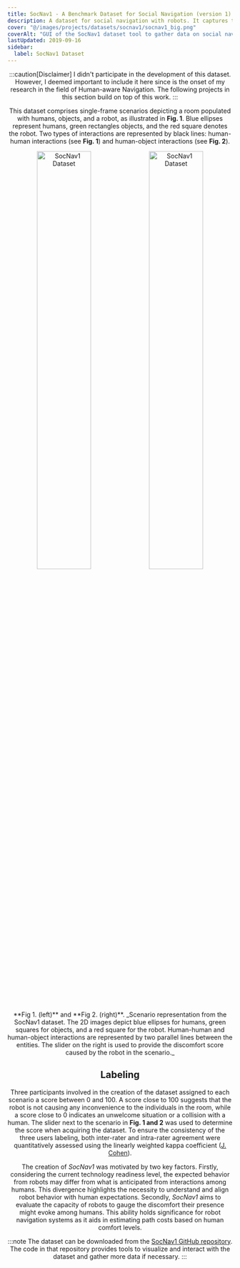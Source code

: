 ```yaml
---
title: SocNav1 - A Benchmark Dataset for Social Navigation (version 1)
description: A dataset for social navigation with robots. It captures the positions of humans, objects, and the robot within a room environment. Additionally, it includes a discomfort score that quantifies how the robot's current location disrupts people's comfort.
cover: "@/images/projects/datasets/socnav1/socnav1_big.png"
coverAlt: "GUI of the SocNav1 dataset tool to gather data on social navigation"
lastUpdated: 2019-09-16
sidebar:
  label: SocNav1 Dataset
---
```



<Header
	contributors={[
		"Luis J. Manso",
		"Pedro Nunez",
		"Luis V. Calderita",
		"Diego R. Faria",
		"Pilar Bachiller",
	]}
	githubUrl="https://github.com/gnns4hri/SocNav1"
	paperUrl="https://arxiv.org/abs/1909.02993"
/>

:::caution[Disclaimer]
I didn't participate in the development of this dataset. However, I deemed important to include it here since is the onset of my research in the field of Human-aware Navigation. The following projects in this section build on top of this work.
:::

This dataset comprises single-frame scenarios depicting a room populated with humans, objects, and a robot, as illustrated in **Fig. 1**. Blue ellipses represent humans, green rectangles objects, and the red square denotes the robot. Two types of interactions are represented by black lines: human-human interactions (see **Fig. 1**) and human-object interactions (see **Fig. 2**).

<Image style="width: 49%; display: inline-block" src={socnavBig} alt="SocNav1 Dataset" />
<Image style="width: 49%; display: inline-block" src={socnavSmall} alt="SocNav1 Dataset" />

<p class="caption"> **Fig 1. (left)** and **Fig 2. (right)**. _Scenario representation from the SocNav1 dataset. The 2D images depict blue ellipses for humans, green squares for objects, and a red square for the robot. Human-human and human-object interactions are represented by two parallel lines between the entities. The slider on the right is used to provide the discomfort score caused by the robot in the scenario._ </p>

## Labeling

Three participants involved in the creation of the dataset assigned to each scenario a score between 0 and 100. A score close to 100 suggests that the robot is not causing any inconvenience to the individuals in the room, while a score close to 0 indicates an unwelcome situation or a collision with a human. The slider next to the scenario in **Fig. 1 and 2** was used to determine the score when acquiring the dataset. To ensure the consistency of the three users labeling, both inter-rater and intra-rater agreement were quantitatively assessed using the linearly weighted kappa coefficient ([J. Cohen](https://doi.org/10.1037/h0026256)).

The creation of _SocNav1_ was motivated by two key factors. Firstly, considering the current technology readiness level, the expected behavior from robots may differ from what is anticipated from interactions among humans. This divergence highlights the necessity to understand and align robot behavior with human expectations. Secondly, _SocNav1_ aims to evaluate the capacity of robots to gauge the discomfort their presence might evoke among humans. This ability holds significance for robot navigation systems as it aids in estimating path costs based on human comfort levels.

:::note
 The dataset can be downloaded from the [SocNav1 GitHub repository](https://github.com/gnns4hri/SocNav1). The code in that repository provides tools to visualize and interact with the dataset and gather more data if necessary.
:::
